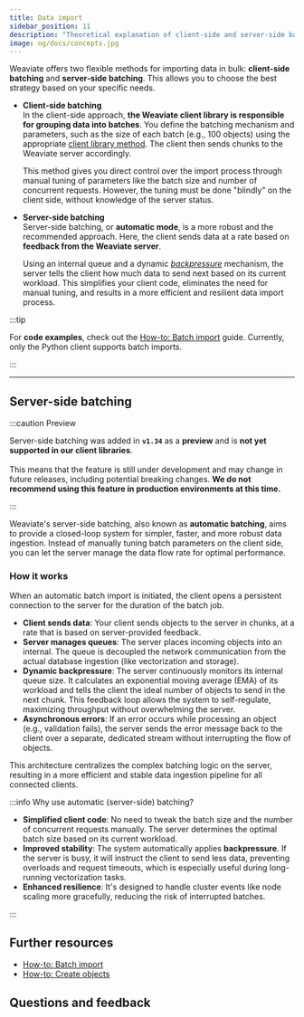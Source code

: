 ```yaml
---
title: Data import
sidebar_position: 11
description: "Theoretical explanation of client-side and server-side batch imports."
image: og/docs/concepts.jpg
---
```


Weaviate offers two flexible methods for importing data in bulk: **client-side batching** and **server-side batching**. This allows you to choose the best strategy based on your specific needs.

- **Client-side batching** <br/>
  In the client-side approach, **the Weaviate client library is responsible for grouping data into batches**. You define the batching mechanism and parameters, such as the size of each batch (e.g., 100 objects) using the appropriate [client library method](../manage-objects/import.mdx). The client then sends chunks to the Weaviate server accordingly.

  This method gives you direct control over the import process through manual tuning of parameters like the batch size and number of concurrent requests. However, the tuning must be done "blindly" on the client side, without knowledge of the server status.

- **Server-side batching** <br/>
  Server-side batching, or **automatic mode**, is a more robust and the recommended approach. Here, the client sends data at a rate based on **feedback from the Weaviate server**.

  Using an internal queue and a dynamic _[backpressure](https://en.wikipedia.org/wiki/Backpressure_routing)_ mechanism, the server tells the client how much data to send next based on its current workload. This simplifies your client code, eliminates the need for manual tuning, and results in a more efficient and resilient data import process.

:::tip

For **code examples**, check out the [How-to: Batch import](../manage-objects/import.mdx) guide. Currently, only the Python client supports batch imports.

:::

---

## Server-side batching

:::caution Preview

Server-side batching was added in **`v1.34`** as a **preview** and is **not yet supported in our client libraries**.<br/><br/>
This means that the feature is still under development and may change in future releases, including potential breaking changes.
**We do not recommend using this feature in production environments at this time.**

:::

Weaviate's server-side batching, also known as **automatic batching**, aims to provide a closed-loop system for simpler, faster, and more robust data ingestion. Instead of manually tuning batch parameters on the client side, you can let the server manage the data flow rate for optimal performance.

<!-- TODO[g-despot]: remove when feature is GA -->
<!--This mode is a drop-in replacement for `fixed_size` or `dynamic` batching and is the recommended method for importing data.-->
### How it works

When an automatic batch import is initiated, the client opens a persistent connection to the server for the duration of the batch job.

- **Client sends data**: Your client sends objects to the server in chunks, at a rate that is based on server-provided feedback.
- **Server manages queues**: The server places incoming objects into an internal. The queue is decoupled the network communication from the actual database ingestion (like vectorization and storage).
- **Dynamic backpressure**: The server continuously monitors its internal queue size. It calculates an exponential moving average (EMA) of its workload and tells the client the ideal number of objects to send in the next chunk. This feedback loop allows the system to self-regulate, maximizing throughput without overwhelming the server.
- **Asynchronous errors**: If an error occurs while processing an object (e.g., validation fails), the server sends the error message back to the client over a separate, dedicated stream without interrupting the flow of objects.

This architecture centralizes the complex batching logic on the server, resulting in a more efficient and stable data ingestion pipeline for all connected clients.

:::info Why use automatic (server-side) batching?

- **Simplified client code**: No need to tweak the batch size and the number of concurrent requests manually. The server determines the optimal batch size based on its current workload.
- **Improved stability**: The system automatically applies **backpressure**. If the server is busy, it will instruct the client to send less data, preventing overloads and request timeouts, which is especially useful during long-running vectorization tasks.
- **Enhanced resilience**: It's designed to handle cluster events like node scaling more gracefully, reducing the risk of interrupted batches.

:::

## Further resources

- [How-to: Batch import](../manage-objects/import.mdx)
- [How-to: Create objects](../manage-objects/create.mdx)

## Questions and feedback


<DocsFeedback />
